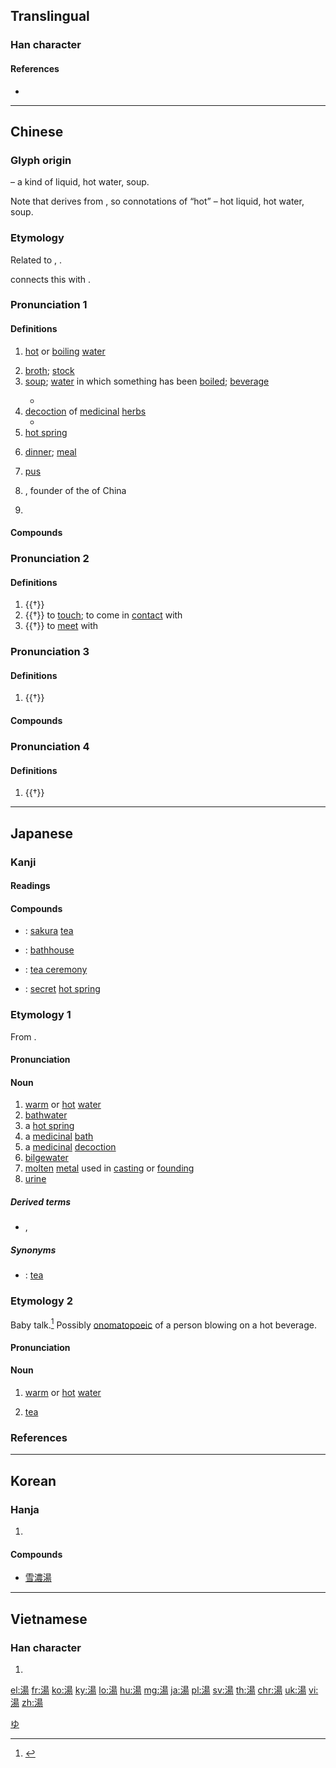 ==Translingual==

===Han character===
{{Han char|rn=85|rad=水|as=09|sn=12|four=36127|canj=EAMH|ids=⿰氵昜}}

====References====
* {{Han ref|kx=0638.160|dkj=17874|dj=1045.080|hdz=31674.030|uh=6E6F|ud=28271|bh=B4F6|bd=46326}}

----

==Chinese==
{{zh-forms|s=汤}}

===Glyph origin===
{{Han etym}}
{{Han compound|水|alt1=氵|昜|c1=s|c2=p|t1=water|ls=psc}} – a kind of liquid, hot water, soup. 

Note that {{lang|zh|昜}} derives from {{zh-l|*日|sun}}, so connotations of “hot” – hot liquid, hot water, soup.

===Etymology===
Related to {{och-l|盪|basin for holding hot water for washing; wash basin}}, {{och-l|煬|to heat; to roast}}.

{{zh-ref|Bodman (1980)}} connects this with {{cog|bo|རླངས||steam, vapour; steamy}}.

===Pronunciation 1===
{{zh-pron
|m=tāng,er=y
|c=tong1
|h=pfs=thông
|md=tŏng
|mn=thng/thong
|mn-t=teng1
|w=1thaan
|mc=2
|oc=2+3,1
|cat=n,pn
}}

====Definitions====
{{zh-hanzi}}

# {{lb|zh|literary|or|regional}} [[hot]] or [[boiling]] [[water]]
# [[broth]]; [[stock]]
# [[soup]]; [[water]] in which something has been [[boiled]]; [[beverage]]
#: {{zh-x|薑湯|ginger '''tea'''}}
#: {{zh-x|我們 晚餐 喝 湯。|We will have '''soup''' for dinner.}}
#* {{zh-x|元宵 用 水 煮，隨 湯 一起 吃。|Sweet dumplings are boiled and served in hot water.}}
# [[decoction]] of [[medicinal]] [[herb]]s
#* {{zh-x|白 虎 湯|White Tiger Decoction}}
# [[hot spring]]
# {{lb|zh|dialectal|_|Mandarin}} [[dinner]]; [[meal]]
#: {{zh-x|喝 '''湯兒'''|to have a '''meal''' [Central Mandarin]}}
# {{lb|zh|Min Nan}} [[pus]]
# {{w|Tang of Shang}}, founder of the {{w|Shang Dynasty}} of China
# {{surname|lang=zh}}

====Compounds====
{{zh-der|一個碗內兩張匙，不是湯著就抹著|一混湯子|一湯|一道湯|三湯兩割|上湯|二缸湯|二陳湯|以湯止沸|以湯沃沸|以湯沃雪|剩湯臘水兒|十全大補湯|參湯|味噌湯|和合湯|商湯|喝湯|嘗湯戲|四神湯|固若金湯|圓仔湯|如湯沃雪|如湯潑雪|如湯澆雪|如湯灌雪|如蹈湯火|孟婆湯|就湯下麵|履湯蹈火|張湯|成湯|拉片兒湯|探湯|揚湯止沸|揚湯止沸，不如去薪|換湯不換藥|握炭流湯|搓圓仔湯|搓湯圓|搓熟的湯團|擔湯擔水|擔湯運水|攢湯|斧鉞湯鑊|杯湯|梅湯|殘湯剩飯|殷湯|汆丸子湯|汆湯|池湯|沸湯|泡湯|清湯|清湯寡水|清湯掛麵|湯劑|湯包|湯匙|湯圓|湯姆歷險記|湯姆生|湯婆子|湯恩比|湯武|湯武革命|湯水|湯池|湯池鐵城|湯沐|湯沐邑|湯泉|湯液|湯湯水水|湯澆雪|湯火|湯燒火熱|湯瓶|湯盤|湯糰|湯網|湯罐|湯羊|湯腳|湯著|湯藥|湯裡來，水裡去|湯鍋|湯鑊|湯頭|湯顯祖|湯風|湯風冒雪|湯飯|湯餅|湯餅會|湯麵|湯鼎|溫湯|濃湯|灌迷湯|灌黃湯|灑湯|火山湯海|煎湯|片兒湯|片兒湯話|狗探湯|生化湯|疙瘩湯|白湯|百沸湯|皮笊籬，不漏湯|盆湯|瞎子吃湯圓|石城湯池|空心湯圓|空心湯糰|粉湯|粉湯包子|續命湯|羅宋湯|羹湯|老湯|般若湯|茶湯|茶湯會|落湯螃蟹|落湯雞|葷湯臘水|薑湯|蘭湯|赴湯投火|赴湯跳火|赴湯蹈火|赴蹈湯火|蹈赴湯火|軟口湯|迷魂湯|酸梅湯|酸辣湯|金城湯池|金湯|金湯匙|雜燴湯|面湯|頭腦湯|香湯|馬虎湯|高湯|鬧米湯|鴆湯|麵湯|黃湯|黃湯辣水|點湯}}

===Pronunciation 2===
{{zh-pron
|m=tàng,tāng
|c=tong3
|md=táung
|dial=n
|mc=3
|oc=n,2
|cat=v
}}

====Definitions====
{{zh-hanzi}}

# {{†}} {{zh-original|燙|to [[warm]]; to [[bathe]] or [[rinse]] in hot water}}
# {{†}} to [[touch]]; to come in [[contact]] with
# {{†}} to [[meet]] with

===Pronunciation 3===
{{zh-pron
|m=shāng
|c=soeng1
|md=siŏng
|dial=n
|mc=1
|oc=1,3
|cat=a
}}

====Definitions====
{{zh-hanzi}}

# {{†}} {{zh-only|湯湯|[[torrential]]}}

====Compounds====
{{zh-der|fold=1|湯湯|浩浩湯湯}}

===Pronunciation 4===
{{zh-pron
|m=yáng
|c=joeng4
|dial=n
|cat=v
}}

====Definitions====
{{zh-hanzi}}

# {{†}} {{zh-alt-form|暘}} {{zh-only|暘谷}}

----

==Japanese==

===Kanji===
{{ja-kanji|grade=3|rs=水09}}

====Readings====
{{ja-readings
|goon=[[とう]] (tō) ''from historical'' [[たう]] (tau), (''rare'') [[しょう]] (shō)
|kanon=[[とう]] (tō) ''from historical'' [[たう]] (tau), (''rare'') [[しょう]] (shō)
|toon=[[たん]] (tan)
|kun=[[ゆ]] (yu), (''baby talk'') [[ぶう]] (bū)
}}

====Compounds====
{{der-top|Compounds}}
* {{ja-r|桜湯|さくら ゆ}}: [[sakura]] [[tea]]
* {{ja-r|銭湯|せんとう}}: [[bathhouse]]
* {{ja-r|茶の湯|ちゃのゆ}}: [[tea ceremony]]
*{{ja-r|秘湯|ひとう}}: [[secret]] [[hot spring]] 
{{der-bottom}}

===Etymology 1===
{{ja-kanjitab|ゆ|yomi=k}}
From {{etyl|ojp|ja|sort=ゆ}}.

====Pronunciation====
{{ja-pron|yomi=k|ゆ|acc=1|acc_ref=DJR}}

====Noun====
{{ja-noun|ゆ}}

# [[warm]] or [[hot]] [[water]]
# [[bathwater]]
# a [[hot spring]]
# a [[medicinal]] [[bath]]
# a [[medicinal]] [[decoction]]
# [[bilgewater]]
# [[molten]] [[metal]] used in [[casting]] or [[founding]]
# [[urine]]

=====Derived terms=====
* {{ja-r|尿|ゆばり}}, {{ja-r|尿|ゆまり}}

=====Synonyms=====
* {{sense|medicinal decoction}} {{ja-r|茶|ちゃ}}: [[tea]]

===Etymology 2===
Baby talk.<ref name="KDJ">{{R:Kokugo Dai Jiten}}</ref>  Possibly [[onomatopoeic]] of a person blowing on a hot beverage.

====Pronunciation====
{{ja-pron|yomi=k|ぶう}}

====Noun====
{{ja-noun|ぶう}}

# {{lb|ja|childish|sort=ふう'}} [[warm]] or [[hot]] [[water]]
# {{lb|ja|childish|sort=ふう'}} [[tea]]

===References===
<references/>

[[Category:1000 Japanese basic words|ゆ]]

----

==Korean==

===Hanja===
{{ko-hanja|hangeul=[[탕]], [[상]]|eumhun=|rv=tang, sang|mr=t'ang, sang|y=thang, sang}}

# {{defn|lang=ko|sort=水09}}

====Compounds====
* [[雪濃湯]]

----

==Vietnamese==

===Han character===
{{vi-hantu|thang|rs=水09}}

# {{defn|lang=vi|sort=水09}}

[[el:湯]]
[[fr:湯]]
[[ko:湯]]
[[ky:湯]]
[[lo:湯]]
[[hu:湯]]
[[mg:湯]]
[[ja:湯]]
[[pl:湯]]
[[sv:湯]]
[[th:湯]]
[[chr:湯]]
[[uk:湯]]
[[vi:湯]]
[[zh:湯]]